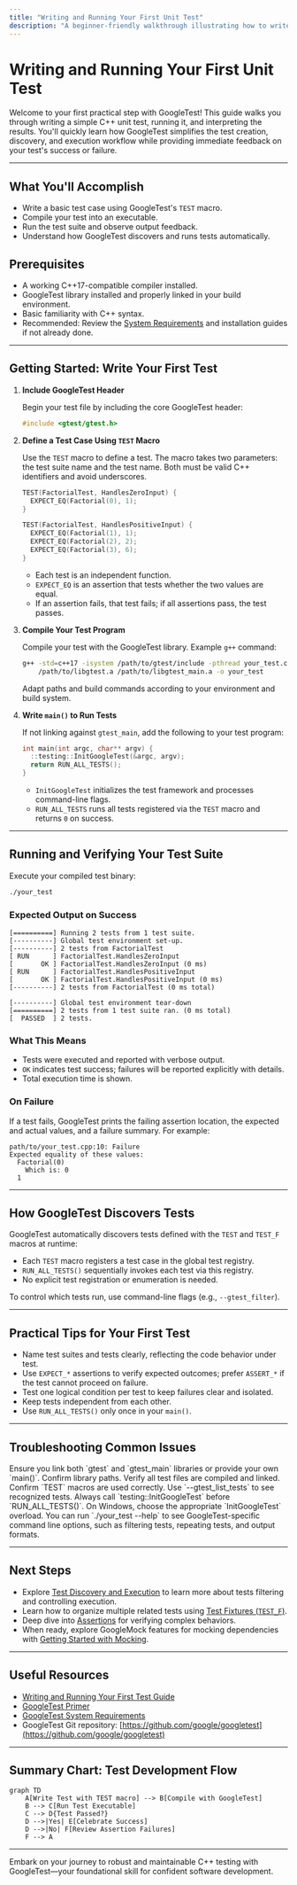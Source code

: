 ```yaml
---
title: "Writing and Running Your First Unit Test"
description: "A beginner-friendly walkthrough illustrating how to write your first unit test in C++ using GoogleTest, including test discovery, structuring test cases, and running the test suite. Learn how GoogleTest simplifies the setup–run–verify workflow and see immediate output on test success or failure."
---
```


# Writing and Running Your First Unit Test

Welcome to your first practical step with GoogleTest! This guide walks you through writing a simple C++ unit test, running it, and interpreting the results. You'll quickly learn how GoogleTest simplifies the test creation, discovery, and execution workflow while providing immediate feedback on your test's success or failure.

---

## What You'll Accomplish

- Write a basic test case using GoogleTest's `TEST` macro.
- Compile your test into an executable.
- Run the test suite and observe output feedback.
- Understand how GoogleTest discovers and runs tests automatically.

## Prerequisites

- A working C++17-compatible compiler installed.
- GoogleTest library installed and properly linked in your build environment.
- Basic familiarity with C++ syntax.
- Recommended: Review the [System Requirements](https://github.com/google/googletest/blob/main/docs/getting-started/prerequisites-installation/system-requirements.md) and installation guides if not already done.

---

## Getting Started: Write Your First Test

1. **Include GoogleTest Header**

    Begin your test file by including the core GoogleTest header:

    ```cpp
    #include <gtest/gtest.h>
    ```

2. **Define a Test Case Using `TEST` Macro**

    Use the `TEST` macro to define a test. The macro takes two parameters: the test suite name and the test name. Both must be valid C++ identifiers and avoid underscores.

    ```cpp
    TEST(FactorialTest, HandlesZeroInput) {
      EXPECT_EQ(Factorial(0), 1);
    }

    TEST(FactorialTest, HandlesPositiveInput) {
      EXPECT_EQ(Factorial(1), 1);
      EXPECT_EQ(Factorial(2), 2);
      EXPECT_EQ(Factorial(3), 6);
    }
    ```

    - Each test is an independent function.
    - `EXPECT_EQ` is an assertion that tests whether the two values are equal.
    - If an assertion fails, that test fails; if all assertions pass, the test passes.

3. **Compile Your Test Program**

    Compile your test with the GoogleTest library. Example `g++` command:

    ```bash
    g++ -std=c++17 -isystem /path/to/gtest/include -pthread your_test.cpp \
        /path/to/libgtest.a /path/to/libgtest_main.a -o your_test
    ```

    Adapt paths and build commands according to your environment and build system.

4. **Write `main()` to Run Tests**

    If not linking against `gtest_main`, add the following to your test program:

    ```cpp
    int main(int argc, char** argv) {
      ::testing::InitGoogleTest(&argc, argv);
      return RUN_ALL_TESTS();
    }
    ```

    - `InitGoogleTest` initializes the test framework and processes command-line flags.
    - `RUN_ALL_TESTS` runs all tests registered via the `TEST` macro and returns `0` on success.

---

## Running and Verifying Your Test Suite

Execute your compiled test binary:

```bash
./your_test
```

### Expected Output on Success

```
[==========] Running 2 tests from 1 test suite.
[----------] Global test environment set-up.
[----------] 2 tests from FactorialTest
[ RUN      ] FactorialTest.HandlesZeroInput
[       OK ] FactorialTest.HandlesZeroInput (0 ms)
[ RUN      ] FactorialTest.HandlesPositiveInput
[       OK ] FactorialTest.HandlesPositiveInput (0 ms)
[----------] 2 tests from FactorialTest (0 ms total)

[----------] Global test environment tear-down
[==========] 2 tests from 1 test suite ran. (0 ms total)
[  PASSED  ] 2 tests.
```

### What This Means

- Tests were executed and reported with verbose output.
- `OK` indicates test success; failures will be reported explicitly with details.
- Total execution time is shown.

### On Failure

If a test fails, GoogleTest prints the failing assertion location, the expected and actual values, and a failure summary. For example:

```
path/to/your_test.cpp:10: Failure
Expected equality of these values:
  Factorial(0)
    Which is: 0
  1
```

---

## How GoogleTest Discovers Tests

GoogleTest automatically discovers tests defined with the `TEST` and `TEST_F` macros at runtime:

- Each `TEST` macro registers a test case in the global test registry.
- `RUN_ALL_TESTS()` sequentially invokes each test via this registry.
- No explicit test registration or enumeration is needed.

To control which tests run, use command-line flags (e.g., `--gtest_filter`).

---

## Practical Tips for Your First Test

- Name test suites and tests clearly, reflecting the code behavior under test.
- Use `EXPECT_*` assertions to verify expected outcomes; prefer `ASSERT_*` if the test cannot proceed on failure.
- Test one logical condition per test to keep failures clear and isolated.
- Keep tests independent from each other.
- Use `RUN_ALL_TESTS()` only once in your `main()`.

---

## Troubleshooting Common Issues

<AccordionGroup title="Common Problems Running Your First Test">
<Accordion title="Linker Errors Related to GoogleTest">
Ensure you link both `gtest` and `gtest_main` libraries or provide your own `main()`. Confirm library paths.
</Accordion>
<Accordion title="Tests Not Being Discovered or Executed">
Verify all test files are compiled and linked. Confirm `TEST` macros are used correctly. Use `--gtest_list_tests` to see recognized tests.
</Accordion>
<Accordion title="Failing to Initialize GoogleTest">
Always call `testing::InitGoogleTest` before `RUN_ALL_TESTS()`. On Windows, choose the appropriate `InitGoogleTest` overload.
</Accordion>
</AccordionGroup>

<Tip>
You can run `./your_test --help` to see GoogleTest-specific command line options, such as filtering tests, repeating tests, and output formats.
</Tip>

---

## Next Steps

- Explore [Test Discovery and Execution](../getting-started/first-test-setup/test-discovery-execution.md) to learn more about tests filtering and controlling execution.
- Learn how to organize multiple related tests using [Test Fixtures (`TEST_F`)](../docs/primer.md#same-data-multiple-tests).
- Deep dive into [Assertions](https://github.com/google/googletest/blob/main/docs/api-reference/googletest-core-apis/assertions-reference.md) for verifying complex behaviors.
- When ready, explore GoogleMock features for mocking dependencies with [Getting Started with Mocking](../guides/core-workflows/introduction-to-mocking.md).

---

## Useful Resources

- [Writing and Running Your First Test Guide](https://github.com/google/googletest/blob/main/docs/getting-started/first-test-setup/writing-running-first-test.md)
- [GoogleTest Primer](https://github.com/google/googletest/blob/main/docs/primer.md)
- [GoogleTest System Requirements](https://github.com/google/googletest/blob/main/docs/getting-started/prerequisites-installation/system-requirements.md)
- GoogleTest Git repository: [https://github.com/google/googletest](https://github.com/google/googletest)

---

## Summary Chart: Test Development Flow

```mermaid
graph TD
    A[Write Test with TEST macro] --> B[Compile with GoogleTest]
    B --> C[Run Test Executable]
    C --> D{Test Passed?}
    D -->|Yes| E[Celebrate Success]
    D -->|No| F[Review Assertion Failures]
    F --> A
```

---

Embark on your journey to robust and maintainable C++ testing with GoogleTest—your foundational skill for confident software development.